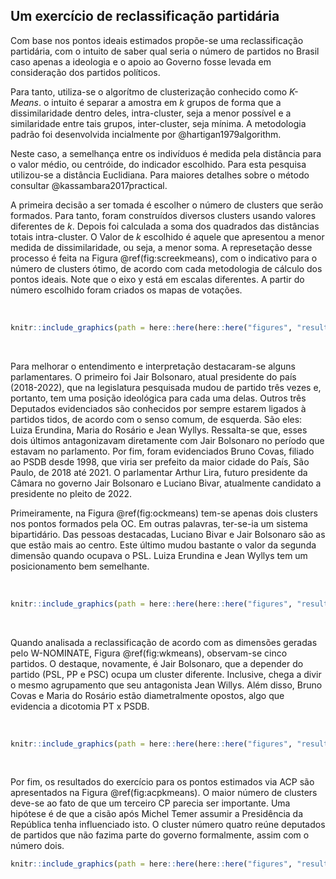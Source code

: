 ## Um exercício de reclassificação partidária


Com base nos pontos ideais estimados propõe-se uma reclassificação partidária, com o intuito de saber qual seria o número de partidos no Brasil caso apenas a ideologia e o apoio ao Governo fosse levada em consideração dos partidos políticos.  

Para tanto, utiliza-se o algorítmo de clusterização conhecido como *K-Means*. o intuito é separar a amostra em $k$ grupos de forma que a dissimilaridade dentro deles, intra-cluster, seja a menor possível e a similaridade entre tais grupos, inter-cluster, seja mínima. A metodologia padrão foi desenvolvida incialmente por @hartigan1979algorithm.

Neste caso, a semelhança entre os indivíduos é medida pela distância para o valor médio, ou centróide, do indicador escolhido. Para esta pesquisa utilizou-se a distância Euclidiana. Para maiores detalhes sobre o método consultar @kassambara2017practical.

A primeira decisão a ser tomada é escolher o número de clusters que serão formados. Para tanto, foram construídos diversos clusters usando valores diferentes de $k$. Depois foi calculada a soma dos quadrados das distâncias totais intra-cluster. O Valor de $k$ escolhido é aquele que apresentou a menor medida de dissimilaridade, ou seja, a menor soma. A represetação desse processo é feita na Figura \@ref(fig:screekmeans), com o indicativo para o número de clusters ótimo, de acordo com cada metodologia de cálculo dos pontos ideais. Note que o eixo y está em escalas diferentes. A partir do número escolhido foram criados os mapas de votações.  

<br>

```r

knitr::include_graphics(path = here::here(here::here("figures", "resultados", "kmeans", "geral_scree_k.png")))


```

<br>

Para melhorar o entendimento e interpretação destacaram-se alguns parlamentares. O primeiro foi Jair Bolsonaro, atual presidente do país (2018-2022), que na legislatura pesquisada mudou de partido três vezes e, portanto, tem uma posição ideológica para cada uma delas. Outros três Deputados evidenciados são conhecidos por sempre estarem ligados à partidos tidos, de acordo com o senso comum, de esquerda. São eles: Luiza Erundina, Maria do Rosário e Jean Wyllys. Ressalta-se que, esses dois últimos antagonizavam diretamente com Jair Bolsonaro no período que estavam no parlamento. Por fim, foram evidenciados Bruno Covas, filiado ao PSDB desde 1998, que viria ser prefeito da maior cidade do País, São Paulo, de 2018 até 2021. O parlamentar Arthur Lira, futuro presidente da Câmara no governo Jair Bolsonaro e Luciano Bivar, atualmente candidato a presidente no pleito de 2022.  

Primeiramente, na Figura \@ref(fig:ockmeans) tem-se apenas dois clusters nos pontos formados pela OC. Em outras palavras, ter-se-ia um sistema bipartidário. Das pessoas destacadas, Luciano Bivar e Jair Bolsonaro são as que estão mais ao centro. Este último mudou bastante o valor da segunda dimensão quando ocupava o PSL. Luiza Erundina e Jean Wyllys tem um posicionamento bem semelhante.

<br>

```r

knitr::include_graphics(path = here::here(here::here("figures", "resultados", "kmeans", "oc_grafico_cluster.png")))


```

<br>

Quando analisada a reclassificação de acordo com as dimensões geradas pelo W-NOMINATE, Figura \@ref(fig:wkmeans), observam-se cinco partidos. O destaque, novamente, é Jair Bolsonaro, que a depender do partido (PSL, PP e PSC) ocupa um cluster diferente. Inclusive, chega a divir o mesmo agrupamento que seu antagonista Jean Willys. Além disso, Bruno Covas e Maria do Rosário estão diametralmente opostos, algo que evidencia a dicotomia PT x PSDB.

<br>

```r

knitr::include_graphics(path = here::here(here::here("figures", "resultados", "kmeans", "w_grafico_cluster.png")))


```

<br>

Por fim, os resultados do exercício para os pontos estimados via ACP são apresentados na Figura \@ref(fig:acpkmeans). O maior número de clusters deve-se ao fato de que um terceiro CP parecia ser importante. Uma hipótese é de que a cisão após Michel Temer assumir a Presidência da República tenha influenciado isto. O cluster número quatro reúne deputados de partidos que não fazima parte do governo formalmente, assim com o número dois. 


```r

knitr::include_graphics(path = here::here(here::here("figures", "resultados", "kmeans", "acp_grafico_cluster.png")))


```



